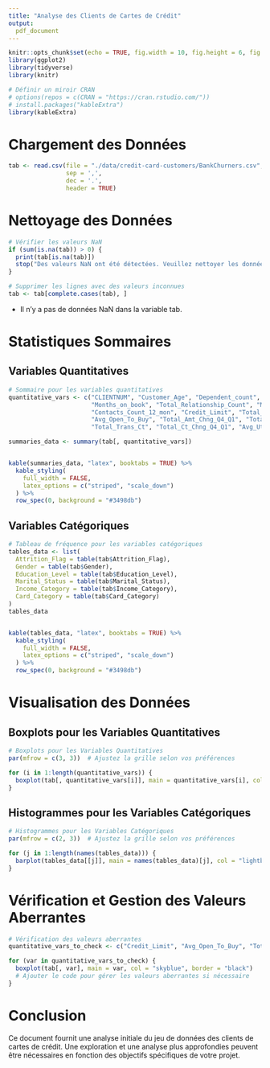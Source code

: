 ```yaml
---
title: "Analyse des Clients de Cartes de Crédit"
output:
  pdf_document
---
```


```r
knitr::opts_chunk$set(echo = TRUE, fig.width = 10, fig.height = 6, fig.align='center')
library(ggplot2)
library(tidyverse)
library(knitr)

# Définir un miroir CRAN
# options(repos = c(CRAN = "https://cran.rstudio.com/"))
# install.packages("kableExtra")
library(kableExtra)

```

# Chargement des Données

```r
tab <- read.csv(file = "./data/credit-card-customers/BankChurners.csv",
                sep = ',',
                dec = '.',
                header = TRUE)
```

# Nettoyage des Données

```r
# Vérifier les valeurs NaN
if (sum(is.na(tab)) > 0) {
  print(tab[is.na(tab)])
  stop("Des valeurs NaN ont été détectées. Veuillez nettoyer les données avant de continuer.")
}

# Supprimer les lignes avec des valeurs inconnues
tab <- tab[complete.cases(tab), ]
```
- Il n'y a pas de données NaN dans la variable tab.


# Statistiques Sommaires

## Variables Quantitatives

```r
# Sommaire pour les variables quantitatives
quantitative_vars <- c("CLIENTNUM", "Customer_Age", "Dependent_count", 
                       "Months_on_book", "Total_Relationship_Count", "Months_Inactive_12_mon",
                       "Contacts_Count_12_mon", "Credit_Limit", "Total_Revolving_Bal",
                       "Avg_Open_To_Buy", "Total_Amt_Chng_Q4_Q1", "Total_Trans_Amt",
                       "Total_Trans_Ct", "Total_Ct_Chng_Q4_Q1", "Avg_Utilization_Ratio")

summaries_data <- summary(tab[, quantitative_vars])


kable(summaries_data, "latex", booktabs = TRUE) %>%
  kable_styling(
    full_width = FALSE,
    latex_options = c("striped", "scale_down")
  ) %>%
  row_spec(0, background = "#3498db")
```

## Variables Catégoriques

```r
# Tableau de fréquence pour les variables catégoriques
tables_data <- list(
  Attrition_Flag = table(tab$Attrition_Flag),
  Gender = table(tab$Gender),
  Education_Level = table(tab$Education_Level),
  Marital_Status = table(tab$Marital_Status),
  Income_Category = table(tab$Income_Category),
  Card_Category = table(tab$Card_Category)
)
tables_data


kable(tables_data, "latex", booktabs = TRUE) %>%
  kable_styling(
    full_width = FALSE,
    latex_options = c("striped", "scale_down")
  ) %>%
  row_spec(0, background = "#3498db")
```

# Visualisation des Données

## Boxplots pour les Variables Quantitatives

```r
# Boxplots pour les Variables Quantitatives
par(mfrow = c(3, 3))  # Ajustez la grille selon vos préférences

for (i in 1:length(quantitative_vars)) {
  boxplot(tab[, quantitative_vars[i]], main = quantitative_vars[i], col = "skyblue", border = "black")
}
```

## Histogrammes pour les Variables Catégoriques

```r
# Histogrammes pour les Variables Catégoriques
par(mfrow = c(2, 3))  # Ajustez la grille selon vos préférences

for (j in 1:length(names(tables_data))) {
  barplot(tables_data[[j]], main = names(tables_data)[j], col = "lightblue")
}
```

# Vérification et Gestion des Valeurs Aberrantes

```r
# Vérification des valeurs aberrantes
quantitative_vars_to_check <- c("Credit_Limit", "Avg_Open_To_Buy", "Total_Amt_Chng_Q4_Q1", "Total_Trans_Ct", "Total_Ct_Chng_Q4_Q1")

for (var in quantitative_vars_to_check) {
  boxplot(tab[, var], main = var, col = "skyblue", border = "black")
  # Ajouter le code pour gérer les valeurs aberrantes si nécessaire
}
```

# Conclusion

Ce document fournit une analyse initiale du jeu de données des clients de cartes de crédit. Une exploration et une analyse plus approfondies peuvent être nécessaires en fonction des objectifs spécifiques de votre projet.